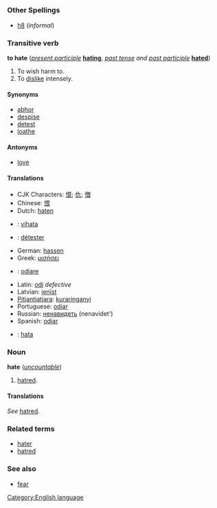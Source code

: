 =={{en}}==
[[Category:English language]]
===Other Spellings===
*[[h8]] (''informal'')
===Transitive verb===
'''to hate''' (''[[present participle]]'' '''[[hating]]''', ''[[past tense]] and [[past participle]]'' '''[[hated]]''')

# To wish harm to.
# To [[dislike]] intensely.
====Synonyms====
*[[abhor]]
*[[despise]]
*[[detest]]
*[[loathe]]

====Antonyms====
*[[love]]

====Translations====
*CJK Characters: [[恨]]; [[仇]]; [[憎]]
*Chinese: [[恨]]
*Dutch: [[haten]]
*{{fi}}: [[vihata]]
*{{fr}}: [[détester]]
*German: [[hassen]]
*Greek: [[μισήσει]]
*{{it}}: [[odiare]]
*Latin: [[odi]] ''defective''
*Latvian: [[ienīst]]
*[[Pitjantjatjara]]: [[kuraringanyi]]
*Portuguese: [[odiar]]
*Russian: [[ненавидеть]] (nenavidet')
*Spanish: [[odiar]]
*{{sv}}: [[hata]]

===Noun===
'''hate''' (''[[uncountable]]'')

#[[hatred]].

====Translations====
<!--do not add translations here - add them at "hatred" instead-->
''See'' [[hatred]].

===Related terms===
*[[hater]]
*[[hatred]]

===See also===
*[[fear]]